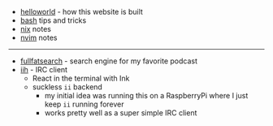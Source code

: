 - [helloworld](/helloworld) - how this website is built
- [bash](/bash) tips and tricks
- [nix](/nix) notes
- [nvim](/nvim) notes

---

- [fullfatsearch](https://fullfatsearch.vercel.app) - search engine for my favorite podcast
- [iih](https://github.com) - IRC client
  - React in the terminal with Ink
  - suckless `ii` backend
    - my initial idea was running this on a RaspberryPi where I just
      keep `ii` running forever
    - works pretty well as a super simple IRC client
